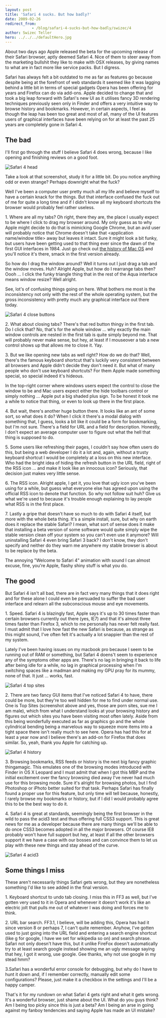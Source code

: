 ```yaml
---
layout: post
title: 'Safari 4 sucks. But how badly?'
date: 2009-02-26
redirect_from: 
            - /blog/safari-4-sucks-but-how-badly/swizec/4
author: Swizec Teller
hero: ../../../defaultHero.jpg
---
```

About two days ago Apple released the beta for the upcoming release of their Safari browser, aptly deemed Safari 4. Nice of them to steer away from the marketing bullshit they like to make with OSX releases, by giving names to what are in fact more like service packs. But I digress.

Safari has always felt a bit outdated to me as far as features go because despite being at the forefront of web standards it seemed like it was lagging behind a little bit in terms of special gadgets Opera has been offering for years and Firefox can do via add-ons. Apple decided to change that and took a big leap forward with Safari's new UI as it utilises fancy 3D rendering techniques previously seen only in Finder and offers a very intuitive way to browse history and bookmarks. However, in certain aspects, I feel as though the leap has been too great and most of all, many of the UI features users of graphical interfaces have been relying on for at least the past 25 years are completely gone in Safari 4.

## The bad

I'll first go through the stuff I believe Safari 4 does wrong, because I like opening and finishing reviews on a good foot.

![](http://swizec.com/images/collection/55.jpg "Safari 4 head")

Take a look at that screenshot, study it for a little bit. Do you notice anything odd or even strange? Perhaps downright what the fuck?

Well I've been a computer user pretty much all my life and believe myself to have a certain knack for the things. But that interface confused the fuck out of me for quite a long time and if I didn't know all my keyboard shortcuts the browser would probably feel rather useless.

1\. Where are all my tabs? Oh right, there they are, the place I usually expect to be where I click to drag my browser around. My only guess as to why Apple might decide to do that is mimicking Google Chrome, but an avid user will probably notice that Chrome doesn't take that &lt;application name/window title> away but leaves it intact. Sure it might look a bit funky, but users have been getting used to that thing ever since the dawn of the first GUI interfaces in 1984. Just go check out [the history of Mac OS](http://en.wikipedia.org/wiki/History_of_Mac_OS#System_1.2C_2.2C_3_.26_4) and you'll notice it's there, smack in the first version already.

So how do I drag the window around? Well it turns out I just drag a tab and the window moves. Huh? Alright Apple, but how do I rearrange tabs then? Oooh ... I click the funky triangle thing that in the rest of the Aqua interface means window resize? Well alright.

See, lot's of confusing things going on here. What bothers me most is the inconsistency not only with the rest of the whole operating system, but the gross inconsistency with pretty much any graphical interface out there today.

![](http://swizec.com/images/collection/56.jpg "Safari 4 close buttons")

2\. What about closing tabs? There's that red button thingy in the first tab. Do I click that? No, that's for the whole window ... why exactly the main window controls are nested in the first tab is quite simply beyond me. That will probably never make sense, but hey, at least if I mouseover a tab a new control shows up that allows me to close it. Yay.

3\. But we like opening new tabs as well right? How do we do that? Well, there's the famous keyboard shortcut that's luckily very consistent between all browsers and Apple didn't decide they don't need it. But what of many people who don't use keyboard shortcuts? For them Apple made something special, so special indeed it's hideous.

In the top-right corner where windows users expect the control to close the window to be and Mac users expect either the hide toolbars control or simply nothing ... Apple put a big shaded plus sign. To be honest it took me a while to notice that thing, or even to look up there in the first place.

4\. But wait, there's another huge button there. It looks like an ant of some sort, so what does it do? When I click it there's a modal dialog with something that, I guess, looks a bit like it could be a form for bookmarking, but I'm not sure. There's a field for URL and a field for description. Honestly, I don't expect an average computer user to figure out what the hell that thing is supposed to do.

5\. Some users like refreshing their pages, I couldn't say how often users do this, but being a web developer I do it a lot and, again, without a trusty keyboard shortcut I would be completely at a loss on this new interface. Who had the bright idea of hiding the refresh button in the URL field, right of the RSS icon ... and make it look like an innocous icon? Seriously, that decision just makes very little sense.

6\. The RSS icon. Alright apple, I get it, you love that ugly icon you've been using for a while, but guess what everyone else has agreed upon using the official RSS icon to denote that function. So why not follow suit huh? Give us what we're used to because it's trouble enough explaining to lay people what RSS is in the first place.

7\. Lastly a gripe that doesn't have so much to do with Safari 4 itself, but more with the whole beta thing. It's a simple install, sure, but why on earth does it replace the stable Safari? I mean, what sort of sense does it make that installing a beta version of some software would quite simply wipe the stable version clean off your system so you can't even use it anymore? Will uninstalling Safari 4 even bring Safari 3 back? I don't know, they don't specify and neither do they warn me anywhere my stable browser is about to be replace by the beta.

The annoying "Welcome to Safari 4" animation with sound I can almost excuse, fine, you're Apple, flashy shiny stuff is what you do.

## The good

But Safari 4 isn't all bad, there are in fact very many things that it does right and for these alone I could even be persuaded to suffer the bad user interface and relearn all the subconscious mouse and eye movements.

1\. Speed. Safari 4 is blazingly fast, Apple says it's up to 30 times faster than certain browsers currently out there (yes, IE7) and that it's almost three times faster than Firefox 3, which to me personally has never felt really fast. I must admit that I love how fast the new Safari is because, as strange as this might sound, I've often felt it's actually a lot snappier than the rest of my system.

Lately I've been having issues on my macbook pro because I seem to be running out of RAM or something, but Safari 4 doens't seem to experience any of the symptoms other apps are. There's no lag in bringing it back to life after being idle for a while, no lag in graphical processing when I'm switching spaces like a madman and making my GPU pray for its mummy, none of that. It just ... works, fast.

![](http://swizec.com/images/collection/57.jpg "Safari 4 top sites")

2\. There are two fancy GUI items that I've noticed Safari 4 to have, there could be more, but they're too well hidden for me to find under normal use. One is Top Sites (screenshot above and yes, those are porn sites, sue me I am male), which from what I understand looks at your browsing history and figures out which sites you have been visiting most often lately. Aside from this being wonderfully executed as far as graphics go and the whole cylindrical bending being a marvelous way to squeeze more items into a tight space there isn't really much to see here. Opera has had this for at least a year now and I believe there's an add-on for Firefox that does similar. So, yeah, thank you Apple for catching up.

![](http://swizec.com/images/collection/58.jpg "Safari 4 history")

3\. Browsing bookmarks, RSS feeds or history is the next big fancy graphic thingamagic. This emulates one of the browsing modes introduced with Finder in OS X Leopard and I must admit that when I got this MBP and the initial excitement over the fancy browsing died away I've never had much use for this browsing mode. Sure it's alright for browsing photos, but I find Photoshop or iPhoto better suited for that task. Perhaps Safari has finally found a proper use for this feature, but only time will tell because, honestly, I rarely browse my bookmarks or history, but if I did I would probably agree this to be the best way to do it.

4\. Safari 4 is great at standards, seemingly being the first browser in the wild to pass the acid3 test and thus offering full CSS3 support. This is great news for me as a developer because there are many things we'll be able to do once CSS3 becomes adopted in all the major browsers. Of course IE8 probably won't have full support but hey, at least if all the other browsers support it we have a case with our bosses and can convince them to let us play with these new things and stay ahead of the curve.

![](http://swizec.com/images/collection/59.jpg "Safari 4 acid3")

## Some things I miss

These aren't necessarily things Safari gets wrong, but they are nonetheless something I'd like to see added in the final version.

1\. Keyboard shortcut to undo tab closing. I miss this in FF3 as well, but I've gotten very used to it in Opera and whenever it doesn't work it's like an electric jolt that pulls me out of whatever I was doing and forces me to think.

2\. URL bar search. FF3.1, I believe, will be adding this, Opera has had it since version 8 or perhaps 7, I can't quite remember. Anyhow, I've gotten used to just going into the URL field and entering a search engine shortcut (like g for google, I have we set for wikipedia so on) and search phrase. Safari not only doesn't have this, but it unlike FireFox doesn't automatically try to at least search google instead showing me an ugly message saying that hey, I got it wrong, use google. Gee thanks, why not use google in my stead hmm?

3.Safari has a wonderful error console for debugging, but why do I have to hunt it down and, if I remember correctly, manually edit some configurations? Please, just make it a checkbox in the settings and I'll be a happy camper.

That's it for my rundown on what Safari 4 gets right and what it gets wrong. It's a wonderful browser, just shame about the UI. What do you guys think? Am I being too picky since this is just a beta? Am I being an arse in going against my fanboy tendencies and saying Apple has made an UI mistake?